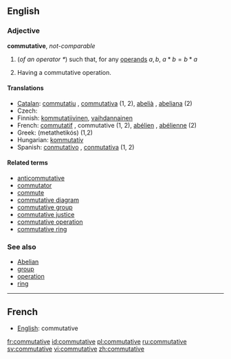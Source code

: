 ==English==

===Adjective===
'''commutative''', ''not-comparable''

# {{algebra}} (''of an operator <math> * </math>'') such that, for any [[operand]]s <math> a, b </math>, <math> a * b = b * a </math>
# {{algebra}} Having a commutative operation.

====Translations====
* [[Catalan]]: [[commutatiu]] {{m}}, [[commutativa]] {{f}} (1, 2), [[abelià]] {{m}}, [[abeliana]] {{f}} (2)
* Czech: {{t-|cs|komutativní|m}}
* Finnish: [[kommutatiivinen]], [[vaihdannainen]]
* French: [[commutatif]] {{m}}, commutative {{f}} (1, 2), [[abélien]] {{m}}, [[abélienne]] {{f}} (2)
* Greek: {{t|el|μεταθετικός|m|sc=Grek}} (metathetikós) (1,2) 
* Hungarian: [[kommutatív]]
* Spanish: [[conmutativo]] {{m}}, [[conmutativa]] {{f}} (1, 2)

====Related terms====
*[[anticommutative]]
*[[commutator]]
*[[commute]]
*[[commutative diagram]]
*[[commutative group]]
*[[commutative justice]]
*[[commutative operation]]
*[[commutative ring]]

===See also===
*[[Abelian]]
*[[group]]
*[[operation]]
*[[ring]]

----

==French==
*[[English]]: commutative

[[fr:commutative]]
[[id:commutative]]
[[pl:commutative]]
[[ru:commutative]]
[[sv:commutative]]
[[vi:commutative]]
[[zh:commutative]]